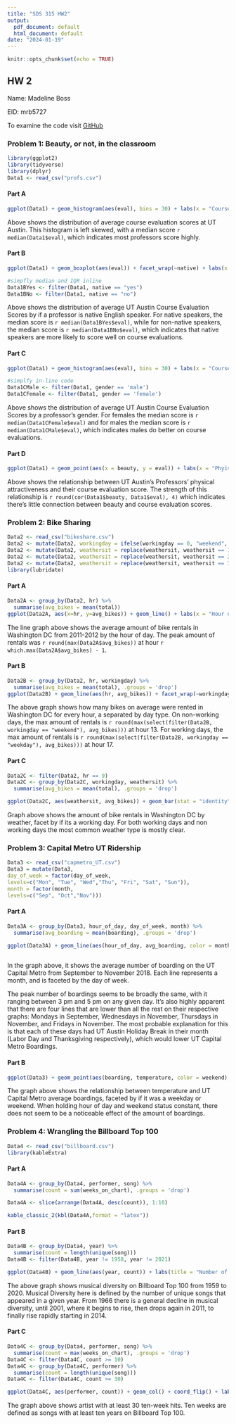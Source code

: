 ---
title: "SDS 315 HW2"
output:
  pdf_document: default
  html_document: default
date: "2024-01-19"
---

```{r setup, include=FALSE}
knitr::opts_chunk$set(echo = TRUE)
```

## **HW 2**
Name: Madeline Boss

EID: mrb5727

To examine the code visit [GitHub](https://github.com/MadelineRBoss/SDS315_HW2)

### Problem 1: Beauty, or not, in the classroom
```{r Problem 1 Setup, include=FALSE}
library(ggplot2)
library(tidyverse)
library(dplyr)
Data1 <- read_csv("profs.csv")
```
#### Part A
```{r 1A, echo=FALSE}
ggplot(Data1) + geom_histogram(aes(eval), bins = 30) + labs(x = "Course Evaluation Scores", title = "Histogram of Course Evalutaion Scores")
```

Above shows the distribution of average course evaluation scores at UT Austin. This histogram is left skewed, with a median score `r median(Data1$eval)`, which indicates most professors score highly.

\newpage

#### Part B
```{r 1B, echo=FALSE}
ggplot(Data1) + geom_boxplot(aes(eval)) + facet_wrap(~native) + labs(x = "Course Evaluation Scores", title = "Distribution of Course Evaluation Scores by If Professor is a Native English Speaker")

#simpfly median and IQR inline
Data1BYes <- filter(Data1, native == "yes")
Data1BNo <- filter(Data1, native == "no")

```

Above shows the distribution of average UT Austin Course Evaluation Scores by if a professor is native English speaker. For native speakers, the median score is `r median(Data1BYes$eval)`, while for non-native speakers, the median score is `r median(Data1BNo$eval)`, which indicates that native speakers are more likely to score well on course evaluations. 
\newpage

#### Part C
```{r 1C, echo = FALSE}
ggplot(Data1) + geom_histogram(aes(eval), bins = 30) + labs(x = "Course Evaluation Scores", title = "Histogram of Course Evalutaion Scores by Gender") + facet_wrap(~gender)

#simplfy in-line code
Data1CMale <- filter(Data1, gender == 'male')
Data1CFemale <- filter(Data1, gender == 'female')
```

Above shows the distribution of average UT Austin Course Evaluation Scores by a professor's gender. For females the median score is `r median(Data1CFemale$eval)` and for males the median score is `r median(Data1CMale$eval)`, which indicates males do better on course evaluations.

\newpage

#### Part D
```{r 1D, echo=FALSE}
ggplot(Data1) + geom_point(aes(x = beauty, y = eval)) + labs(x = "Phyiscal Attractiveness", y = "Course Evaluation Scores", title = "Relationship between Professors' Physical Attractiveness and Course Evaluation Scores")
```

Above shows the relationship between UT Austin's Professors' physical attractiveness and their course evaluation score. The strength of this relationship is `r round(cor(Data1$beauty, Data1$eval), 4)` which indicates there's little connection between beauty and course evaluation scores.

\newpage

### Problem 2: Bike Sharing
```{r Problem 2 Setup, include=FALSE}
Data2 <- read_csv("bikeshare.csv")
Data2 <- mutate(Data2, workingday = ifelse(workingday == 0, "weekend", "weekday"))
Data2 <- mutate(Data2, weathersit = replace(weathersit, weathersit == 1, "Mostly Clear"))
Data2 <- mutate(Data2, weathersit = replace(weathersit, weathersit == 2, "Cloudy"))
Data2 <- mutate(Data2, weathersit = replace(weathersit, weathersit == 3, "Light Rain/Snow"))
library(lubridate)
```

#### Part A
```{r 2A, echo=FALSE}
Data2A <- group_by(Data2, hr) %>%
  summarise(avg_bikes = mean(total))
ggplot(Data2A, aes(x=hr, y=avg_bikes)) + geom_line() + labs(x = "Hour of Day", y = "Average Bike Rentals", title = "Number of Average Bike Rentals by Hour of Day")
```

The line graph above shows the average amount of bike rentals in Washington DC from 2011-2012 by the hour of day. The peak amount of rentals was `r round(max(Data2A$avg_bikes))` at hour `r which.max(Data2A$avg_bikes) - 1`.

\newpage

#### Part B
```{r 2B, echo=FALSE}
Data2B <- group_by(Data2, hr, workingday) %>%
  summarise(avg_bikes = mean(total), .groups = 'drop')
ggplot(Data2B) + geom_line(aes(hr, avg_bikes)) + facet_wrap(~workingday) + labs(x = "Hour of Day", y = "Average Bike Rentals", title = "Number of Average Bike Rentals by Day Type")
```

The above graph shows how many bikes on average were rented in Washington DC for every hour, a separated by day type. On non-working days, the max amount of rentals is `r round(max(select(filter(Data2B, workingday == "weekend"), avg_bikes)))` at hour 13. For working days, the max amount of rentals is `r round(max(select(filter(Data2B, workingday == "weekday"), avg_bikes)))` at hour 17.

\newpage

#### Part C
```{r 2C, echo=FALSE}
Data2C <- filter(Data2, hr == 9)
Data2C <- group_by(Data2C, workingday, weathersit) %>%
  summarise(avg_bikes = mean(total), .groups = 'drop')

ggplot(Data2C, aes(weathersit, avg_bikes)) + geom_bar(stat = "identity") + facet_wrap(~workingday) + labs(x = "Weather Types", y = "Average Bike Rentals", title = "Average Bike Rentals at 9AM by Weather, Faceted by if its a Working Day")
```

Graph above shows the amount of bike rentals in Washington DC by weather, facet by if its a working day. For both working days and non working days the most common weather type is mostly clear.

\newpage

### Problem 3: Capital Metro UT Ridership
```{r setup 3, include=FALSE}
Data3 <- read_csv("capmetro_UT.csv")
Data3 = mutate(Data3,
day_of_week = factor(day_of_week,
levels=c("Mon", "Tue", "Wed","Thu", "Fri", "Sat", "Sun")),
month = factor(month,
levels=c("Sep", "Oct","Nov")))
```
#### Part A
```{r 3A, echo=FALSE}
Data3A <- group_by(Data3, hour_of_day, day_of_week, month) %>%
  summarise(avg_boarding = mean(boarding), .groups = 'drop')

ggplot(Data3A) + geom_line(aes(hour_of_day, avg_boarding, color = month)) + facet_wrap(~day_of_week) + labs(x = "Hour", y = "Average Number of Boardings", title = "Average Amount of Boardings Per Hour by Month and Day of Week")
                                            
```

In the graph above, it shows the average number of boarding on the UT Capital Metro from September to November 2018. Each line represents a month, and is faceted by the day of week.

The peak number of boardings seems to be broadly the same, with it ranging between 3 pm and 5 pm on any given day.
It's also highly apparent that there are four lines that are lower than all the rest on their respective graphs: Mondays in September, Wednesdays in November, Thursdays in November, and Fridays in November. The most probable explanation for this is that each of these days had UT Austin Holiday Break in their month (Labor Day and Thanksgiving respectively), which would lower UT Capital Metro Boardings.

\newpage

#### Part B
```{r 3B, echo=FALSE}
ggplot(Data3) + geom_point(aes(boarding, temperature, color = weekend), alpha = 0.5) + facet_wrap(~hour_of_day) + labs(x = "Temperature", y = "Average Boardings", title = "Temperature vs Average Boardings")

```

The graph above shows the relationship between temperature and UT Capital Metro average boardings, faceted by if it was a weekday or weekend. When holding hour of day and weekend status constant, there does not seem to be a noticeable effect of the amount of boardings.

\newpage

### Problem 4: Wrangling the Billboard Top 100
```{r 4 Setup, include=FALSE}
Data4 <- read_csv("billboard.csv")
library(kableExtra)
```

#### Part A

```{r 4A, echo=FALSE}
Data4A <- group_by(Data4, performer, song) %>%
  summarise(count = sum(weeks_on_chart), .groups = 'drop')

Data4A <- slice(arrange(Data4A, desc(count)), 1:10)

kable_classic_2(kbl(Data4A,format = "latex"))
```

\newpage

#### Part B
```{r 4B, echo=FALSE}
Data4B <- group_by(Data4, year) %>%
  summarise(count = length(unique(song)))
Data4B <- filter(Data4B, year != 1958, year != 2021)

ggplot(Data4B) + geom_line(aes(year, count)) + labs(title = "Number of Unique Songs per Year")
```

The above graph shows musical diversity on Billboard Top 100 from 1959 to 2020. Musical Diversity here is defined by the number of unique songs that appeared in a given year. From 1966 there is a general decline in musical diversity, until 2001, where it begins to rise, then drops again in 2011, to finally rise rapidly starting in 2014.

\newpage

#### Part C
```{r 4C, echo=FALSE}
Data4C <- group_by(Data4, performer, song) %>%
  summarise(count = max(weeks_on_chart), .groups = 'drop')
Data4C <- filter(Data4C, count >= 10)
Data4C <- group_by(Data4C, performer) %>%
  summarise(count = length(unique(song)))
Data4C <- filter(Data4C, count >= 30)

ggplot(Data4C, aes(performer, count)) + geom_col() + coord_flip() + labs(title = "Artists' Amount of Ten Week Hits")
```

The graph above shows artist with at least 30 ten-week hits. Ten weeks are defined as songs with at least ten years on Billboard Top 100.